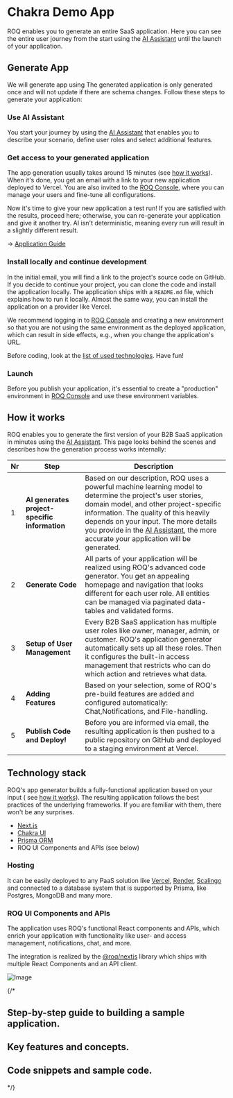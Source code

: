 
# Chakra Demo App

ROQ enables you to generate an entire SaaS application. Here you can see the entire user journey from the start using the [AI Assistant](https://app.roq.dev/) until the launch of your application. 

## Generate App

We will generate app using The generated application is only generated once and will not update if there are schema changes. Follow these steps to generate your application:

<Steps>

### Use AI Assistant

You start your journey by using the [AI Assistant](https://app.roq.dev/) that enables you to describe your scenario, define user roles and select additional features.

### Get access to your generated application

The app generation usually takes around 15 minutes (see [how it works](/getting-started/how-it-works)). When it's done, you get an email with a link to your new application deployed to Vercel. You are also invited to the [ROQ Console](https://console.roq.tech/), where you can manage your users and fine-tune all configurations.

Now it's time to give your new application a test run! If you are satisfied with the results, proceed here; otherwise, you can re-generate your application and give it another try. AI isn't deterministic, meaning every run will result in a slightly different result.

→️ [Application Guide](/getting-started/app-guide)

### Install locally and continue development

In the initial email, you will find a link to the project's source code on GitHub. If you decide to continue your
project, you can clone the code and install the application locally. The application ships with a `README.md` file, which explains how to run it locally. Almost the same way, you can install the application on a provider like Vercel.

We recommend logging in to [ROQ Console](https://console.roq.tech/) and creating a new environment so that you are not using the same environment as the deployed application, which can result in side effects, e.g., when you change the application's URL.

Before coding, look at the [list of used technologies](/getting-started/technology-stack). Have fun!

### Launch

Before you publish your application, it's essential to create a "production" environment in
[ROQ Console](https://console.roq.tech/) and use these environment variables.

</Steps>

## How it works

ROQ enables you to generate the first version of your B2B SaaS application in minutes using the
[AI Assistant](https://app.roq.ai/). This page looks behind the scenes and describes how the generation process
works internally:

| Nr  | Step                                          | Description                                                                                                                                                                                                                                                                                                                                           |
|-----|-----------------------------------------------|-------------------------------------------------------------------------------------------------------------------------------------------------------------------------------------------------------------------------------------------------------------------------------------------------------------------------------------------------------|
| 1   | **AI generates project-specific information** | Based on our description, ROQ uses a powerful machine learning model to determine the project's user stories, domain model, and other project-specific information. The quality of this heavily depends on your input. The more details you provide in the [AI Assistant](https://app.roq.ai/), the more accurate your application will be generated. |
| 2   | **Generate Code**                             | All parts of your application will be realized using ROQ's advanced code generator. You get an appealing homepage and navigation that looks different for each user role. All entities can be managed via paginated data-tables and validated forms.                                                                                                  |
| 3   | **Setup of User Management**                  | Every B2B SaaS application has multiple user roles like owner, manager, admin, or customer. ROQ's application generator automatically sets up all these roles. Then it configures the built-in access management that restricts who can do which action and retrieves what data.                                                                      |
| 4   | **Adding Features**                           | Based on your selection, some of ROQ's pre-build features are added and configured automatically: Chat,Notifications, and File-handling.                                                                                                                                                                                                              |
| 5   | **Publish Code and Deploy!**                  | Before you are informed via email, the resulting application is then pushed to a public repository on GitHub and deployed to a staging environment at Vercel.                                                                                                                                                                                         |

## Technology stack

ROQ's app generator builds a fully-functional application based on your input (
see [how it works](/getting-started/how-it-works)). The resulting application follows the best practices of the
underlying frameworks. If you are familiar with them, there won't be any surprises.

* [Next.js](https://nextjs.org/)
* [Chakra UI](https://chakra-ui.com/)
* [Prisma ORM](https://www.prisma.io/)
* ROQ UI Components and APIs (see below)

### Hosting

It can be easily deployed to any PaaS solution like [Vercel](https://vercel.com/), [Render](https://render.com/),
[Scalingo](https://scalingo.com/) and connected to a database system that is supported by Prisma, like Postgres, MongoDB
and many more.

### ROQ UI Components and APIs

The application uses ROQ's functional React components and APIs, which enrich your application with functionality like user- and access
management, notifications, chat, and more. 

The integration is realized by the [@roq/nextjs](https://www.npmjs.com/package/@roq/nextjs) library which ships with 
multiple React Components and an API client. 

![Image](/generated-app.png)






{/*
## Step-by-step guide to building a sample application.

## Key features and concepts.

## Code snippets and sample code.
*/}
